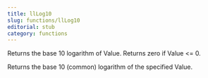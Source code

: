 ```yaml
---
title: llLog10
slug: functions/llLog10
editorial: stub
category: functions
---
```


<LSLFunction name="llLog10"/>

Returns the base 10 logarithm of Value. Returns zero if Value &lt;= 0.

Returns the base 10 (common) logarithm of the specified Value.
